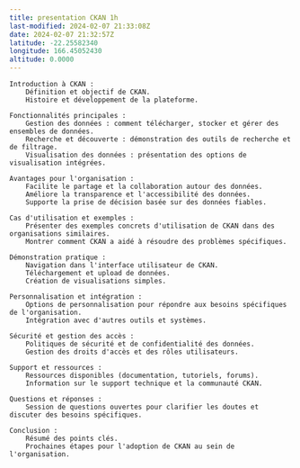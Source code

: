 ```yaml
---
title: presentation CKAN 1h
last-modified: 2024-02-07 21:33:08Z
date: 2024-02-07 21:32:57Z
latitude: -22.25582340
longitude: 166.45052430
altitude: 0.0000
---
```


    Introduction à CKAN :
        Définition et objectif de CKAN.
        Histoire et développement de la plateforme.

    Fonctionnalités principales :
        Gestion des données : comment télécharger, stocker et gérer des ensembles de données.
        Recherche et découverte : démonstration des outils de recherche et de filtrage.
        Visualisation des données : présentation des options de visualisation intégrées.

    Avantages pour l'organisation :
        Facilite le partage et la collaboration autour des données.
        Améliore la transparence et l'accessibilité des données.
        Supporte la prise de décision basée sur des données fiables.

    Cas d'utilisation et exemples :
        Présenter des exemples concrets d'utilisation de CKAN dans des organisations similaires.
        Montrer comment CKAN a aidé à résoudre des problèmes spécifiques.

    Démonstration pratique :
        Navigation dans l'interface utilisateur de CKAN.
        Téléchargement et upload de données.
        Création de visualisations simples.

    Personnalisation et intégration :
        Options de personnalisation pour répondre aux besoins spécifiques de l'organisation.
        Intégration avec d'autres outils et systèmes.

    Sécurité et gestion des accès :
        Politiques de sécurité et de confidentialité des données.
        Gestion des droits d'accès et des rôles utilisateurs.

    Support et ressources :
        Ressources disponibles (documentation, tutoriels, forums).
        Information sur le support technique et la communauté CKAN.

    Questions et réponses :
        Session de questions ouvertes pour clarifier les doutes et discuter des besoins spécifiques.

    Conclusion :
        Résumé des points clés.
        Prochaines étapes pour l'adoption de CKAN au sein de l'organisation.